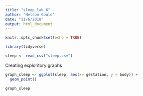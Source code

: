 ```yaml
---
title: "sleep_lab_6"
author: "Nelson Gould"
date: "11/6/2018"
output: html_document
---
```


```r
knitr::opts_chunk$set(echo = TRUE)
```


```r

library(tidyverse)

sleep <- read_csv("sleep.csv")


```



Creating exploritory graphs


```r

graph_sleep <- ggplot(sleep, aes(x= gestation, y = body)) +
  geom_point()

graph_sleep
```

